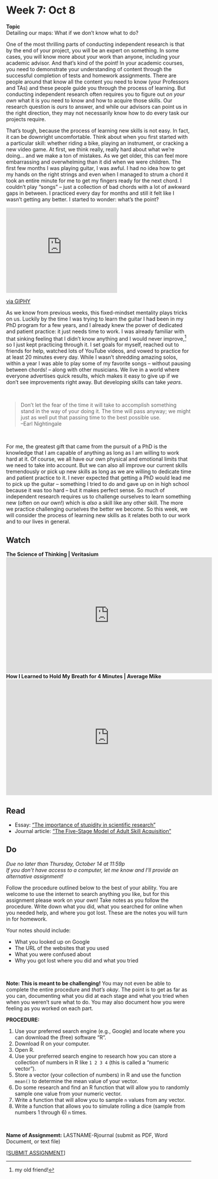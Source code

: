 # Week 7: Oct 8

<div class="boxed" id="center">
**Topic**  
Detailing our maps: What if we don't know what to do?</div>

One of the most thrilling parts of conducting independent research is that by the end of your project, you will be an expert on something. In some cases, you will know more about your work than anyone, including your academic advisor. And that's kind of the point! In your academic courses, you need to demonstrate your understanding of content through the successful completion of tests and homework assignments. There are people around that know all the content you need to know (your Professors and TAs) and these people guide you through the process of learning. But conducting independent research often requires you to figure out _on your own_ what it is you need to know and how to acquire those skills. Our research question is _ours_ to answer, and while our advisors can point us in the right direction, they may not necessarily know how to do every task our projects require.

That's tough, because the process of learning new skills is not easy. In fact, it can be downright uncomfortable. Think about when you first started with a particular skill: whether riding a bike, playing an instrument, or cracking a new video game. At first, we think really, really hard about what we're doing... and we make a ton of mistakes. As we get older, this can feel more embarrassing and overwhelming than it did when we were children. The first few months I was playing guitar, I was awful. I had no idea how to get my hands on the right strings and even when I managed to strum a chord it took an entire minute for me to get my fingers ready for the next chord. I couldn't play "songs" -- just a collection of bad chords with a lot of awkward gaps in between. I practiced every day for months and still it felt like I wasn't getting any better. I started to wonder: what's the point? 

<div id="center">
<div style="width:60%;height:0;padding-bottom:46%;position:relative;"><iframe src="https://giphy.com/embed/xT5LMwDv8zquNq1Qdi" width="100%" height="100%" style="position:absolute" frameBorder="0" class="giphy-embed" allowFullScreen></iframe></div><p><a href="https://giphy.com/gifs/season-10-the-simpsons-10x22-xT5LMwDv8zquNq1Qdi">via GIPHY</a></p>
</div>

As we know from previous weeks, this fixed-mindset mentality plays tricks on us. Luckily by the time I was trying to learn the guitar I had been in my PhD program for a few years, and I already knew the power of dedicated and patient practice: it just needs time to work. I was already familiar with that sinking feeling that I didn't know anything and I would never improve,[^27] so I just kept practicing through it. I set goals for myself, reached out to friends for help, watched lots of YouTube videos, and vowed to practice for at least 20 minutes every day. While I wasn't shredding amazing solos, within a year I was able to play some of my favorite songs -- without pausing between chords! -- along with other musicians. We live in a world where everyone advertises quick results, which makes it easy to give up if we don't see improvements right away. But developing skills can take _years_.

\

>Don't let the fear of the time it will take to accomplish something stand in the way of your doing it. The time will pass anyway; we might just as well put that passing time to the best possible use.  
--Earl Nightingale

\

For me, the greatest gift that came from the pursuit of a PhD is the knowledge that I am capable of anything as long as I am willing to work hard at it. Of course, we all have our own physical and emotional limits that we need to take into account. But we can also all improve our current skills tremendously or pick up new skills as long as we are willing to dedicate time and patient practice to it. I never expected that getting a PhD would lead me to pick up the guitar -- something I tried to do and gave up on in high school because it was too hard -- but it makes perfect sense. So much of independent research requires us to challenge ourselves to learn something new (often on our own!) which is _also_ a skill like any other skill. The more we practice challenging ourselves the better we become. So this week, we will consider the process of learning new skills as it relates both to our work and to our lives in general.

## Watch 

**The Science of Thinking | Veritasium**  
<div class="youtube-video-container">
<iframe width="560" height="315" src="https://www.youtube.com/embed/UBVV8pch1dM" title="YouTube video player" frameborder="0" allow="accelerometer; autoplay; clipboard-write; encrypted-media; gyroscope; picture-in-picture" allowfullscreen></iframe>
</div>

**How I Learned to Hold My Breath for 4 Minutes | Average Mike**  
<div class="youtube-video-container">
<iframe width="560" height="315" src="https://www.youtube.com/embed/V6iyDEWG1CU" title="YouTube video player" frameborder="0" allow="accelerometer; autoplay; clipboard-write; encrypted-media; gyroscope; picture-in-picture" allowfullscreen></iframe>
</div>

## Read

+ Essay: ["The importance of stupidity in scientific research"](https://uofi.box.com/s/24h6b3clee40ri9qpfx7nhlro7d6y6ty)
+ Journal article: ["The Five-Stage Model of Adult Skill Acquisition"](https://uofi.box.com/s/t30seacd3z9bd7cex07zsrzqfrdytxhh)

## Do

_Due no later than Thursday, October 14 at 11:59p_  
_If you don't have access to a computer, let me know and I'll provide an alternative assignment!_

Follow the procedure outlined below to the best of your ability. You are welcome to use the internet to search anything you like, but for this assignment please work on your own! Take notes as you follow the procedure. Write down what you did, what you searched for online when you needed help, and where you got lost. These are the notes you will turn in for homework. 

Your notes should include:

+ What you looked up on Google
+ The URL of the websites that you used
+ What you were confused about
+ Why you got lost where you did and what you tried 

\

**Note: This is meant to be challenging!** You may not even be able to complete the entire procedure and _that's okay_. The point is to get as far as you can, documenting what you did at each stage and what you tried when when you weren't sure what to do. You may also document how you were feeling as you worked on each part.

**PROCEDURE:**

1. Use your preferred search engine (e.g., Google) and locate where you can download the (free) software "R".
2. Download R on your computer.
3. Open R.
4. Use your preferred search engine to research how you can store a collection of numbers in R like `1 2 3 4` (this is called a "numeric vector").
5. Store a vector (your collection of numbers) in R and use the function `mean()` to determine the mean value of your vector.
6. Do some research and find an R function that will allow you to randomly sample one value from your numeric vector.
7. Write a function that will allow you to sample `n` values from any vector.
8. Write a function that allows you to simulate rolling a dice (sample from numbers 1 through 6) `n` times.

\

**Name of Assignmemt:** LASTNAME-Rjournal (submit as PDF, Word Document, or text file)  

[[SUBMIT ASSIGNMENT](mailto:Assignm.fxl99o96o5xfz29c@u.box.com)]

[^27]: my old friend!
